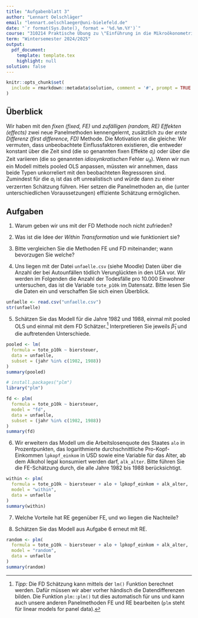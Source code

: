 ```yaml
---
title: "Aufgabenblatt 3"
author: "Lennart Oelschläger"
email: "lennart.oelschlaeger@uni-bielefeld.de"
date: "`r format(Sys.Date(), format = '%d.%m.%Y')`"
course: "310214 Praktische Übung zu \"Einführung in die Mikroökonometrie\""
term: "Wintersemester 2024/2025"
output: 
  pdf_document:
    template: template.tex
    highlight: null
solution: false
---
```


```r
knitr::opts_chunk$set(
  include = rmarkdown::metadata$solution, comment = '#', prompt = TRUE
)
```

## Überblick

Wir haben mit den *fixen (fixed, FE)* und *zufälligen (random, RE) Effekten (effects)* zwei neue Panelmethoden kennengelernt, zusätzlich zu der *erste Differenz (first difference, FD)* Methode. Die Motivation ist die gleiche: Wir vermuten, dass unbeobachtete Einflussfaktoren existieren, die entweder konstant über die Zeit sind (die so genannten fixen Effekte $a_i$) oder über die Zeit variieren (die so genannten *idiosynkratischen* Fehler $u_{it}$). Wenn wir nun ein Modell mittels pooled OLS anpassen, müssten wir annehmen, dass beide Typen unkorreliert mit den beobachteten Regressoren sind. Zumindest für die $a_i$ ist das oft unrealistisch und würde dann zu einer verzerrten Schätzung führen. Hier setzen die Panelmethoden an, die (unter unterschiedlichen Voraussetzungen) effiziente Schätzung ermöglichen.

## Aufgaben

1. Warum geben wir uns mit der FD Methode noch nicht zufrieden?

\comment{
Damit der FD-Schätzer optimal ist, muss insbesondere die Annahme $\text{Cov}(\Delta u_{i,t}, \Delta u_{i,s}\mid X_i) = 0$ gelten. Das ist eine sehr spezielle Annahme, die oft gar nicht erfüllt ist. Wenn die Annahme verletzt ist, gibt es andere Schätzer, die eine kleinere Varianz besitzen.
}

2. Was ist die Idee der *Within Transformation* und wie funktioniert sie?

\comment{
Wir subtrahieren von den Regressoren $X_{i,t}$ und der abhängigen Variable $y_{i,t}$ jeweils das zeitliche Mittel. Dadurch werden die fixen Effekte $a_i$ eliminiert und wir können die bewährte KQ-Schätzung durchführen. Dieses Verfahren heißt \textit{within transformation}, oder auch \textit{fixed effects estimator}, oder \textit{least-squares dummy variable (LSDV) estimator}.
}

3. Bitte vergleichen Sie die Methoden FE und FD miteinander; wann bevorzugen Sie welche?

\comment{
Bei $T = 2$ sind beide Methoden äquivalent. Auch sind ihre ersten vier Annahmen FD.1 - 4 und FE.1 - 4 jeweils identisch; genau dann, wenn die eine Methode unverzerrt ist, ist also auch die andere Methode unverzerrt. Die anderen Voraussetzungen zeigen aber an, in welcher Situation welche Methode effizienter ist. Wenn der Fehler $u_{i,t}$ unkorreliert über die Zeit ist, ist FD.6 verletzt und FE effizienter. Umgekehrt, wenn $u_{i,t}$ zum Beispiel ein random walk ist, dann ist $\Delta u_{i,t}$ unkorreliert über die Zeit unkorreliert und FD ist der BLUS.
}

4. Uns liegen mit der Datei `unfaelle.csv` (siehe Moodle) Daten über die Anzahl der bei Autounfällen tödlich Verunglückten in den USA vor. Wir werden im Folgenden die Anzahl der Todesfälle pro 10.000 Einwohner untersuchen, das ist die Variable `tote_p10k` im Datensatz. Bitte lesen Sie die Daten ein und verschaffen Sie sich einen Überblick.

```r
unfaelle <- read.csv("unfaelle.csv")
str(unfaelle)
```

\comment{
Es handelt sich um einen \textit{balanzierten} Paneldatensatz, bei dem die Zeitdimension $T$ für jeden Merkmalsträger (hier die Staaten) gleich groß ist.
}

5. Schätzen Sie das Modell
\begin{align}
\label{mod}
\texttt{tote\_p10k} = \beta_0 + \beta_1 \texttt{biersteuer} + u
\end{align}
für die Jahre 1982 und 1988, einmal mit pooled OLS und einmal mit dem FD Schätzer.^[*Tipp:* Die FD Schätzung kann mittels der `lm()` Funktion berechnet werden. Dafür müssen wir aber vorher händisch die Datendifferenzen bilden. Die Funktion `plm::plm()` tut dies automatisch für uns und kann auch unsere anderen Panelmethoden FE und RE bearbeiten (`plm` steht für linear models for panel data).] Interpretieren Sie jeweils $\hat\beta_1$ und die auftretenden Unterschiede.

```r
pooled <- lm(
  formula = tote_p10k ~ biersteuer,
  data = unfaelle,
  subset = (jahr %in% c(1982, 1988))
)
summary(pooled)

# install.packages("plm")
library("plm")

fd <- plm(
  formula = tote_p10k ~ biersteuer,
  model = "fd",
  data = unfaelle,
  subset = (jahr %in% c(1982, 1988))
)
summary(fd)
```

\comment{
Der geschätzte Parameter $\hat\beta_1$ erklärt, wie sich die durchschnittliche Anzahl Verkehrstoter ändert, wenn die Biersteuer um 1 USD erhöht wird. Überraschenderweise ist der Schätzwert im gepoolten Modell positiv. Über die Bildung der Differenzen haben wir den Effekt der unbeobachteten Heterogenität (zum Beispiel soziale Akzeptanz von Fahren unter Alkohol) kontrolliert. Damit verschwindet die Verzerrung des KQ-Schätzers, die auf die Nichtberücksichtigung dieses Effekts zurückgeht. Im FD Modell ist $\hat\beta_1$ (wie erwartet) negativ.
}

6. Wir erweitern das Modell \eqref{mod} um die Arbeitslosenquote des Staates `alo` in Prozentpunkten, das logarithmierte durchschnittliche Pro-Kopf-Einkommen `lpkopf_einkom` in USD sowie eine Variable für das Alter, ab dem Alkohol legal konsumiert werden darf, `alk_alter`. Bitte führen Sie die FE-Schätzung durch, die alle Jahre 1982 bis 1988 berücksichtigt.

```r
within <- plm(
  formula = tote_p10k ~ biersteuer + alo + lpkopf_einkom + alk_alter,
  model = "within",
  data = unfaelle
)
summary(within)
```

7. Welche Vorteile hat RE gegenüber FE, und wo liegen die Nachteile?

\comment{
Der RE Schätzer erlaubt Regressoren, die konstant über die Zeit sind. Das war bei FD und FE nicht möglich. Für die RE Schätzung ist die zentrale Annahme, dass $\text{Cov}(X_{i,t}, a_i) = 0$ gilt; nur in diesem Fall führt die Methode zu einer unverzerrten Schätzung. Wenn diese Annahme nicht erfüllt ist (und das ist kein unwahrscheinlicher Fall), dann sollte auf FD oder FE zurückgegriffen werden. Zentral bei der RE Methode ist die Schätzung der Konstanten $$\theta = 1 - \frac{\sigma_u}{\sqrt{\sigma_u^2 + T \sigma_a^2}} \in [0,1],$$ wobei $\sigma_u$ die Standardabweichung des Fehlers, $\sigma_a$ die Standardabweichung des fixen Effekts und $T$ die Paneldimension bezeichnet. Wie genau $\theta$ geschätzt werden kann, wird in der Vorlesung beschrieben. In einem nächsten Schritt wird (wie bei der FE Methode) von den Daten das zeitliche Mittel subtrahiert, welches (und das ist der entscheidende Unterschied) vorher mit $\theta$ gewichtet wird. Dann sind die Fehler unkorreliert und es kann OLS verwendet werden. Es gibt zwei Spezialfälle:
\begin{itemize}
  \item Wenn $\theta \approx 0$, dann entspricht RE dem pooled OLS. Das ist zum Beispiel der Fall, wenn $\sigma_u$ viel größer als $\sigma_a$ ist.
  \item Wenn $\theta \approx 1$, dann entspricht RE dem FE. Das ist zum Beispiel der Fall, wenn $\sigma_a$ viel größer als $\sigma_u$ ist oder wenn $T \to \infty$.
\end{itemize}
In der Vorlesung wird ein Testverfahren beschrieben, mit dem man zwischen fixen, zufälligen und nicht-existenten unbeobachteten Effekten unterscheiden kann (siehe dazu auch die Funktion \texttt{plm::plmtest()}).
}

8. Schätzen Sie das Modell aus Aufgabe 6 erneut mit RE.

```r
random <- plm(
  formula = tote_p10k ~ biersteuer + alo + lpkopf_einkom + alk_alter,
  model = "random",
  data = unfaelle
)
summary(random)
```


